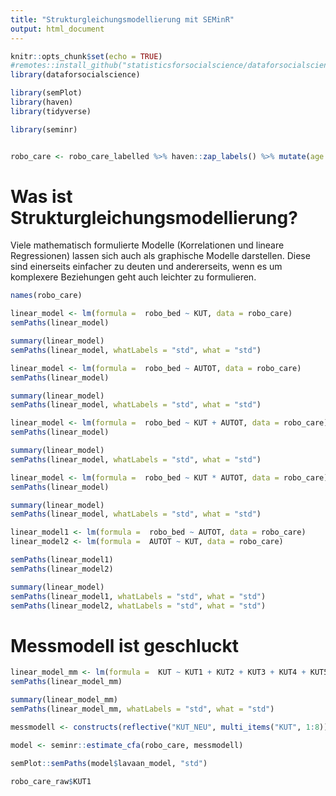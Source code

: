 ```yaml
---
title: "Strukturgleichungsmodellierung mit SEMinR"
output: html_document
---
```


```r
knitr::opts_chunk$set(echo = TRUE)
#remotes::install_github("statisticsforsocialscience/dataforsocialscience")
library(dataforsocialscience)

library(semPlot)
library(haven)
library(tidyverse)

library(seminr)


robo_care <- robo_care_labelled %>% haven::zap_labels() %>% mutate(age = as.numeric(age))
```


# Was ist Strukturgleichungsmodellierung?

Viele mathematisch formulierte Modelle (Korrelationen und lineare Regressionen) lassen sich auch als graphische Modelle darstellen.
Diese sind einerseits einfacher zu deuten und andererseits, wenn es um komplexere Beziehungen geht auch leichter zu formulieren.


```r
names(robo_care)
```


```r
linear_model <- lm(formula =  robo_bed ~ KUT, data = robo_care)
semPaths(linear_model)

summary(linear_model)
semPaths(linear_model, whatLabels = "std", what = "std")
```


```r
linear_model <- lm(formula =  robo_bed ~ AUTOT, data = robo_care)
semPaths(linear_model)

summary(linear_model)
semPaths(linear_model, whatLabels = "std", what = "std")
```

```r
linear_model <- lm(formula =  robo_bed ~ KUT + AUTOT, data = robo_care)
semPaths(linear_model)

summary(linear_model)
semPaths(linear_model, whatLabels = "std", what = "std")
```


```r
linear_model <- lm(formula =  robo_bed ~ KUT * AUTOT, data = robo_care)
semPaths(linear_model)

summary(linear_model)
semPaths(linear_model, whatLabels = "std", what = "std")
```


```r
linear_model1 <- lm(formula =  robo_bed ~ AUTOT, data = robo_care)
linear_model2 <- lm(formula =  AUTOT ~ KUT, data = robo_care)

semPaths(linear_model1)
semPaths(linear_model2)

summary(linear_model)
semPaths(linear_model1, whatLabels = "std", what = "std")
semPaths(linear_model2, whatLabels = "std", what = "std")

``` 
# Messmodell ist geschluckt

```r
linear_model_mm <- lm(formula =  KUT ~ KUT1 + KUT2 + KUT3 + KUT4 + KUT5 + KUT6 + KUT6 + KUT7 + KUT8, data = robo_care)
semPaths(linear_model_mm)

summary(linear_model_mm)
semPaths(linear_model_mm, whatLabels = "std", what = "std")
```


```r

messmodell <- constructs(reflective("KUT_NEU", multi_items("KUT", 1:8)))

model <- seminr::estimate_cfa(robo_care, messmodell)

semPlot::semPaths(model$lavaan_model, "std")

robo_care_raw$KUT1

```



